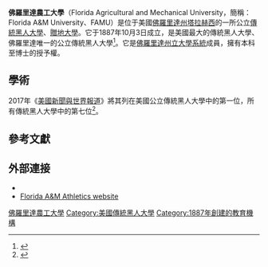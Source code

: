 {{Infobox university
 |name              = Florida Agricultural and Mechanical University
 |native_name       =  FAMU
 |image_name        = Tallahassee FL FAMU Lee Hall05.jpg
 |image_size        = 250px
 |motto             = Excellence With Caring
 |established       = {{start date|1887|10|03}}
 |type              = [[公立大學|公立大學]]、[[傳統黑人大學|傳統黑人大學]]、[[贈地大學|贈地大學]]
 |endowment         = $1.2718億 <ref>{{cite web|url=http://chronicle.com/article/Sortable-Table-College-and/151417/|title=Sortable Table: College and University Endowments, 2013–14|work=The Chronicle of Higher Education|accessdate=2017-01-04|archive-date=2015-10-16|archive-url=https://web.archive.org/web/20151016142255/http://chronicle.com/article/Sortable-Table-College-and/151417|dead-url=no}}</ref>
 |president         = Larry Robinson
 |faculty           = 630
 |students          = 9,928<ref>{{cite web|url=http://www.famu.edu/index.cfm?oir&enrollment#current|title=Office of Institutional Research - Florida Agricultural and Mechanical University 2016|publisher=|accessdate=2017-01-04|archive-date=2020-10-16|archive-url=https://web.archive.org/web/20201016053403/https://www.famu.edu/index.cfm?oir&enrollment#current|dead-url=no}}</ref>
 |city              = [[塔拉赫西|塔拉赫西]] |state             = [[佛羅里達州|佛羅里達州]]
 |country           = 美國
 |coor              = {{Coord|30.4178|N|84.2845|W|source:dewiki_region:US-FL_type:edu|format=dms|display=inline, title}}
 |campus            = 都市<br>{{convert|420|acre|km2|1}}
 |former_names      = Florida Agricultural and Mechanical College for Negroes<br><small>(1909–1953)</small><br>State Normal and Industrial College for Colored Students<br><small>(1891–1909)</small><br>State Normal College for Colored Students<br><small>(1887–1891)</small>
 |colors            =橙色和綠色<br/> {{color box|#F4811F}} {{color box|#008344}}
 |nickname          = Rattlers and Lady Rattlers
 |mascot            = Venom the Rattlesnake
 |athletics         = [[NCAA|NCAA]] [[Division_I_(NCAA)|Division I]] – [[Mid-Eastern_Athletic_Conference|MEAC]]
 |affiliations      = [[佛羅里達州立大學系統|佛羅里達州立大學系統]]<br>[[Urban_13|Urban 13]]<br>[[Association_of_Public_and_Land-Grant_Universities|APLU]]<br>[[Thurgood_Marshall_College_Fund|TMCF]]
 |website           = {{url|www.famu.edu}}
 |logo              = [[File:Florida_A&M_University_logo.png|250px]]
}}
'''佛羅里達農工大學'''（Florida Agricultural and Mechanical University，簡稱：Florida A&M University、FAMU）是位于美國[[佛羅里達州|佛羅里達州]][[塔拉赫西|塔拉赫西]]的一所公立[[傳統黑人大學|傳統黑人大學]]、[[贈地大學|贈地大學]]。它于1887年10月3日成立，是美國最大的傳統黑人大學、佛羅里達唯一的公立傳統黑人大學<ref>{{cite web|url=http://www.huffingtonpost.com/2010/02/26/largest-historically-blac_n_478609.html|title=Largest Historically Black Colleges (PHOTOS)|work=The Huffington Post|accessdate=29 July 2015|archive-date=2017-09-19|archive-url=https://web.archive.org/web/20170919014806/http://www.huffingtonpost.com/2010/02/26/largest-historically-blac_n_478609.html|dead-url=no}}</ref>。它是[[佛羅里達州立大學系統|佛羅里達州立大學系統]]成員，擁有本科至博士的授予權。

==學術==
{{Infobox US university ranking
| Forbes   = 611 <ref name="forbes.com">{{cite web|url=http://www.forbes.com/colleges/florida-agricultural-and-mechanical-university/|title=Florida Agricultural and Mechanical University|publisher=|accessdate=2017-01-04|archive-date=2020-06-17|archive-url=https://web.archive.org/web/20200617140402/https://www.forbes.com/colleges/florida-agricultural-and-mechanical-university/|dead-url=no}}</ref>
| Wamo_NU = 100<ref>{{cite web |title=2015 National Universities Rankings |date=n.d. |accessdate=November 22, 2015 |website=Washington Monthly |url=http://www.washingtonmonthly.com/college_guide/rankings-2015/national-universities-rank.php |archive-date=2016-04-01 |archive-url=https://web.archive.org/web/20160401042727/http://www.washingtonmonthly.com/college_guide/rankings-2015/national-universities-rank.php |dead-url=no }}
| SMI = 4</ref>
}}
2017年《[[美國新聞與世界報道|美國新聞與世界報道]]》將其列在美國公立傳統黑人大學中的第一位，所有傳統黑人大學中的第七位<ref>{{cite web |url=http://colleges.usnews.rankingsandreviews.com/best-colleges/rankings/hbcu |title=Archived copy |accessdate=2016-10-26 |deadurl=yes |archiveurl=https://web.archive.org/web/20161027094938/http://colleges.usnews.rankingsandreviews.com/best-colleges/rankings/hbcu |archivedate=2016-10-27 |df= }}</ref>。

==參考文獻==
{{reflist|30em}}

==外部連接==
{{commonscatinline|Florida Agricultural and Mechanical University}}
*{{Official website|http://www.famu.edu/}}
*[http://www.famuathletics.com/ Florida A&M Athletics website] {{Wayback|url=http://www.famuathletics.com/ |date=20200104001900 }}

{{DEFAULTSORT:Florida Agricultural And Mechanical University}}
[[Category:佛羅里達農工大學|]]
[[Category:美國傳統黑人大學|Category:美國傳統黑人大學]]
[[Category:1887年創建的教育機構|Category:1887年創建的教育機構]]